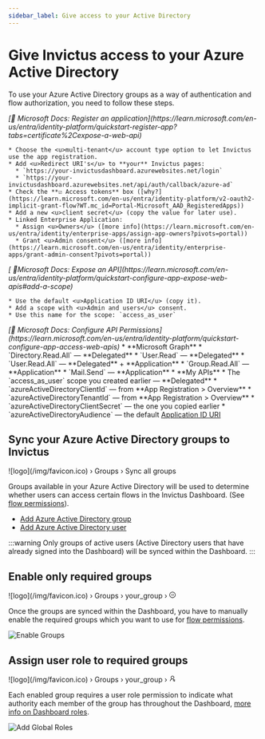 ```yaml
---
sidebar_label: Give access to your Active Directory
---
```



# Give Invictus access to your Azure Active Directory
To use your Azure Active Directory groups as a way of authentication and flow authorization, you need to follow these steps.

<Walkthrough>
  <Task title="Register an Application for Invictus">
    <em>[🔗 Microsoft Docs: Register an application](https://learn.microsoft.com/en-us/entra/identity-platform/quickstart-register-app?tabs=certificate%2Cexpose-a-web-api)</em>

    * Choose the <u>multi-tenant</u> account type option to let Invictus use the app registration.
    * Add <u>Redirect URI's</u> to **your** Invictus pages:
      * `https://your-invictusdashboard.azurewebsites.net/login`
      * `https://your-invictusdashboard.azurewebsites.net/api/auth/callback/azure-ad`
    * Check the **☑️ Access tokens** box ([why?](https://learn.microsoft.com/en-us/entra/identity-platform/v2-oauth2-implicit-grant-flow?WT.mc_id=Portal-Microsoft_AAD_RegisteredApps))
    * Add a new <u>client secret</u> (copy the value for later use).
    * Linked Enterprise Application:
      * Assign <u>Owners</u> ([more info](https://learn.microsoft.com/en-us/entra/identity/enterprise-apps/assign-app-owners?pivots=portal))
      * Grant <u>Admin consent</u> ([more info](https://learn.microsoft.com/en-us/entra/identity/enterprise-apps/grant-admin-consent?pivots=portal))
  </Task>

  <Task title="Expose an API with scoped permissions">
    <em>[ 🔗Microsoft Docs: Expose an API](https://learn.microsoft.com/en-us/entra/identity-platform/quickstart-configure-app-expose-web-apis#add-a-scope)</em>

    * Use the default <u>Application ID URI</u> (copy it).
    * Add a scope with <u>Admin and users</u> consent.
    * Use this name for the scope: `access_as_user`
  </Task>

  <Task title="Add API permissions">
    <em>[🔗 Microsoft Docs: Configure API Permissions](https://learn.microsoft.com/en-us/entra/identity-platform/quickstart-configure-app-access-web-apis)</em>
    * **Microsoft Graph**
      * `Directory.Read.All` — **Delegated**
      * `User.Read` — **Delegated**
      * `User.Read.All` — **Delegated** + **Application**
      * `Group.Read.All` — **Application**
      * `Mail.Send` — **Application**
    * **My APIs**
      * The `access_as_user` scope you created earlier — **Delegated**
  </Task>

  <Task title="Pass App Registration values to Invictus deployment">
    * `azureActiveDirectoryClientId` — from **App Registration > Overview**
    * `azureActiveDirectoryTenantId` — from **App Registration > Overview**
    * `azureActiveDirectoryClientSecret` — the one you copied earlier
    * `azureActiveDirectoryAudience` — the default <u>Application ID URI</u>
  </Task>

</Walkthrough>

## Sync your Azure Active Directory groups to Invictus
<nav class="custom-breadcrumb">
  <span class="breadcrumb-item no-padding">
    ![logo](/img/favicon.ico)
  </span>
  <span>›</span>
  <span class="breadcrumb-item">Groups</span>
  <span>›</span>
  <span class="breadcrumb-item active">Sync all groups</span>
</nav>

Groups available in your Azure Active Directory will be used to determine whether users can access certain flows in the Invictus Dashboard. (See [flow permissions](../flows/01_add.mdx#permissions)).

* [Add Azure Active Directory group](https://learn.microsoft.com/en-us/entra/fundamentals/how-to-manage-groups)
* [Add Azure Active Directory user](https://learn.microsoft.com/en-us/entra/fundamentals/how-to-create-delete-users)

:::warning
Only groups of active users (Active Directory users that have already signed into the Dashboard) will be synced within the Dashboard.
:::

## Enable only required groups
<nav class="custom-breadcrumb">
  <span class="breadcrumb-item no-padding">
    ![logo](/img/favicon.ico)
  </span>
  <span>›</span>
  <span class="breadcrumb-item">Groups</span>
  <span>›</span>
  <span class="breadcrumb-item">your_group</span>
  <span>›</span>
  <span class="breadcrumb-item active"><svg stroke="currentColor" fill="currentColor" stroke-width="0" viewBox="0 0 1024 1024" aria-hidden="true" focusable="false" height="1em" width="1em" xmlns="http://www.w3.org/2000/svg"><path d="M512 64C264.6 64 64 264.6 64 512s200.6 448 448 448 448-200.6 448-448S759.4 64 512 64zm0 820c-205.4 0-372-166.6-372-372s166.6-372 372-372 372 166.6 372 372-166.6 372-372 372zm-88-532h-48c-4.4 0-8 3.6-8 8v304c0 4.4 3.6 8 8 8h48c4.4 0 8-3.6 8-8V360c0-4.4-3.6-8-8-8zm224 0h-48c-4.4 0-8 3.6-8 8v304c0 4.4 3.6 8 8 8h48c4.4 0 8-3.6 8-8V360c0-4.4-3.6-8-8-8z"></path></svg></span>
</nav>

Once the groups are synced within the Dashboard, you have to manually enable the required groups which you want to use for [flow permissions](../flows/01_add.mdx#permissions).

![Enable Groups](/images/dashboard/Groups/groups-disable-action.png)

## Assign user role to required groups
<nav class="custom-breadcrumb">
  <span class="breadcrumb-item no-padding">
    ![logo](/img/favicon.ico)
  </span>
  <span>›</span>
  <span class="breadcrumb-item">Groups</span>
  <span>›</span>
  <span class="breadcrumb-item">your_group</span>
  <span>›</span>
  <span class="breadcrumb-item active"><svg stroke="currentColor" fill="currentColor" stroke-width="0" t="1569683921137" viewBox="0 0 1024 1024" version="1.1" aria-hidden="true" focusable="false" height="1em" width="1em" xmlns="http://www.w3.org/2000/svg"><defs></defs><path d="M759 335c0-137-111-248-248-248S263 198 263 335c0 82.8 40.6 156.2 103 201.2-0.4 0.2-0.7 0.3-0.9 0.4-44.7 18.9-84.8 46-119.3 80.6-34.5 34.5-61.5 74.7-80.4 119.5C146.9 780.5 137 827 136 874.8c-0.1 4.5 3.5 8.2 8 8.2h59.9c4.3 0 7.9-3.5 8-7.8 2-77.2 32.9-149.5 87.6-204.3C356 614.2 431 583 511 583c137 0 248-111 248-248zM511 507c-95 0-172-77-172-172s77-172 172-172 172 77 172 172-77 172-172 172zM616 728h264c4.4 0 8-3.6 8-8v-56c0-4.4-3.6-8-8-8H703.5l47.2-60.1c1.1-1.4 1.7-3.2 1.7-4.9 0-4.4-3.6-8-8-8h-72.6c-4.9 0-9.5 2.3-12.6 6.1l-68.5 87.1c-4.4 5.6-6.8 12.6-6.8 19.8 0.1 17.7 14.4 32 32.1 32zM856 792H592c-4.4 0-8 3.6-8 8v56c0 4.4 3.6 8 8 8h176.5l-47.2 60.1c-1.1 1.4-1.7 3.2-1.7 4.9 0 4.4 3.6 8 8 8h72.6c4.9 0 9.5-2.3 12.6-6.1l68.5-87.1c4.4-5.6 6.8-12.6 6.8-19.8-0.1-17.7-14.4-32-32.1-32z"></path></svg></span>
</nav>

Each enabled group requires a user role permission to indicate what authority each member of the group has throughout the Dashboard, [more info on Dashboard roles](../security/03_roles.md).

![Add Global Roles](/images/dashboard/Groups/groups-permissions-action.png)
